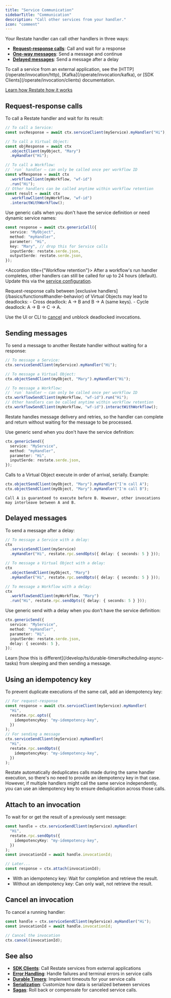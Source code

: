 ```yaml
---
title: "Service Communication"
sidebarTitle: "Communication"
description: "Call other services from your handler."
icon: "comment"
---
```


Your Restate handler can call other handlers in three ways:

- **[Request-response calls](#request-response-calls)**: Call and wait for a response
- **[One-way messages](#sending-messages)**: Send a message and continue
- **[Delayed messages](#delayed-messages)**: Send a message after a delay

<Info>
    To call a service from an external application, see the [HTTP](/operate/invocation/http), [Kafka](/operate/invocation/kafka), or [SDK Clients](/operate/invocation/clients) documentation.
</Info>

<Info>[Learn how Restate how it works](/basics/key-concepts#resilient-communication)</Info>


## Request-response calls

To call a Restate handler and wait for its result:

```ts {"CODE_LOAD::ts/src/develop/service_communication.ts#request_response"} 
// To call a Service:
const svcResponse = await ctx.serviceClient(myService).myHandler("Hi");

// To call a Virtual Object:
const objResponse = await ctx
  .objectClient(myObject, "Mary")
  .myHandler("Hi");

// To call a Workflow:
// `run` handler — can only be called once per workflow ID
const wfResponse = await ctx
  .workflowClient(myWorkflow, "wf-id")
  .run("Hi");
// Other handlers can be called anytime within workflow retention
const result = await ctx
  .workflowClient(myWorkflow, "wf-id")
  .interactWithWorkflow();
```

Use generic calls when you don't have the service definition or need dynamic service names:

```ts {"CODE_LOAD::ts/src/develop/service_communication.ts#generic_call"} 
const response = await ctx.genericCall({
  service: "MyObject",
  method: "myHandler",
  parameter: "Hi",
  key: "Mary", // drop this for Service calls
  inputSerde: restate.serde.json,
  outputSerde: restate.serde.json,
});
```

<Accordion title={"Workflow retention"}>
After a workflow's run handler completes, other handlers can still be called for up to 24 hours (default).
Update this via the [service configuration](/operate/configuration/services).
</Accordion>

<Info>
Request-response calls between [exclusive handlers](/basics/functions#handler-behavior) of Virtual Objects may lead to deadlocks:
- Cross deadlock: A → B and B → A (same keys).
- Cycle deadlock: A → B → C → A.

Use the UI or CLI to [cancel](/operate/invocation#cancelling-invocations) and unblock deadlocked invocations.
</Info>

## Sending messages

To send a message to another Restate handler without waiting for a response:

```ts {"CODE_LOAD::ts/src/develop/service_communication.ts#one_way"} 
// To message a Service:
ctx.serviceSendClient(myService).myHandler("Hi");

// To message a Virtual Object:
ctx.objectSendClient(myObject, "Mary").myHandler("Hi");

// To message a Workflow:
// `run` handler — can only be called once per workflow ID
ctx.workflowSendClient(myWorkflow, "wf-id").run("Hi");
// Other handlers can be called anytime within workflow retention
ctx.workflowSendClient(myWorkflow, "wf-id").interactWithWorkflow();
```
Restate handles message delivery and retries, so the handler can complete and return without waiting for the message to be processed.


Use generic send when you don't have the service definition:

```ts {"CODE_LOAD::ts/src/develop/service_communication.ts#generic_send"} 
ctx.genericSend({
  service: "MyService",
  method: "myHandler",
  parameter: "Hi",
  inputSerde: restate.serde.json,
});
```

<Info>
    Calls to a Virtual Object execute in order of arrival, serially.
    Example:

```typescript {"CODE_LOAD::ts/src/develop/service_communication.ts#ordering"} 
ctx.objectSendClient(myObject, "Mary").myHandler("I'm call A");
ctx.objectSendClient(myObject, "Mary").myHandler("I'm call B");
```

    Call A is guaranteed to execute before B. However, other invocations may interleave between A and B.
</Info>

## Delayed messages

To send a message after a delay:

```ts {"CODE_LOAD::ts/src/develop/service_communication.ts#delayed"} 
// To message a Service with a delay:
ctx
  .serviceSendClient(myService)
  .myHandler("Hi", restate.rpc.sendOpts({ delay: { seconds: 5 } }));

// To message a Virtual Object with a delay:
ctx
  .objectSendClient(myObject, "Mary")
  .myHandler("Hi", restate.rpc.sendOpts({ delay: { seconds: 5 } }));

// To message a Workflow with a delay:
ctx
  .workflowSendClient(myWorkflow, "Mary")
  .run("Hi", restate.rpc.sendOpts({ delay: { seconds: 5 } }));
```

Use generic send with a delay when you don't have the service definition:

```ts {"CODE_LOAD::ts/src/develop/service_communication.ts#generic_delayed"} 
ctx.genericSend({
  service: "MyService",
  method: "myHandler",
  parameter: "Hi",
  inputSerde: restate.serde.json,
  delay: { seconds: 5 },
});
```

<Info>
    Learn [how this is different](/develop/ts/durable-timers#scheduling-async-tasks) from sleeping and then sending a message.
</Info>

## Using an idempotency key

To prevent duplicate executions of the same call, add an idempotency key:

```ts {"CODE_LOAD::ts/src/develop/service_communication.ts#idempotency_key"} 
// For request-response
const response = await ctx.serviceClient(myService).myHandler(
  "Hi",
  restate.rpc.opts({
    idempotencyKey: "my-idempotency-key",
  })
);
// For sending a message
ctx.serviceSendClient(myService).myHandler(
  "Hi",
  restate.rpc.sendOpts({
    idempotencyKey: "my-idempotency-key",
  })
);
```

Restate automatically deduplicates calls made during the same handler execution, so there's no need to provide an idempotency key in that case.
However, if multiple handlers might call the same service independently, you can use an idempotency key to ensure deduplication across those calls.

## Attach to an invocation

To wait for or get the result of a previously sent message:

```ts {"CODE_LOAD::ts/src/develop/service_communication.ts#attach"} 
const handle = ctx.serviceSendClient(myService).myHandler(
  "Hi",
  restate.rpc.sendOpts({
    idempotencyKey: "my-idempotency-key",
  })
);
const invocationId = await handle.invocationId;

// Later...
const response = ctx.attach(invocationId);
```

- With an idempotency key: Wait for completion and retrieve the result.
- Without an idempotency key: Can only wait, not retrieve the result.


## Cancel an invocation

To cancel a running handler:

```ts {"CODE_LOAD::ts/src/develop/service_communication.ts#cancel"} 
const handle = ctx.serviceSendClient(myService).myHandler("Hi");
const invocationId = await handle.invocationId;

// Cancel the invocation
ctx.cancel(invocationId);
```


## See also

- **[SDK Clients](/develop/go/clients)**: Call Restate services from external applications
- **[Error Handling](/develop/go/error-handling)**: Handle failures and terminal errors in service calls
- **[Durable Timers](/develop/go/durable-timers)**: Implement timeouts for your service calls
- **[Serialization](/develop/go/serialization)**: Customize how data is serialized between services
- **[Sagas](/guides/sagas)**: Roll back or compensate for canceled service calls.
